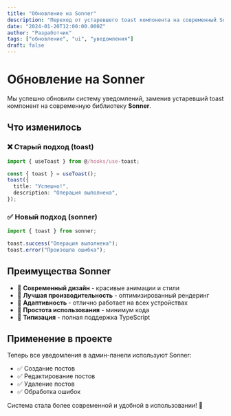 ```yaml
---
title: "Обновление на Sonner"
description: "Переход от устаревшего toast компонента на современный Sonner"
date: "2024-01-20T12:00:00.000Z"
author: "Разработчик"
tags: ["обновление", "ui", "уведомления"]
draft: false
---
```


# Обновление на Sonner

Мы успешно обновили систему уведомлений, заменив устаревший toast компонент на современную библиотеку **Sonner**.

## Что изменилось

### ❌ Старый подход (toast)
```typescript
import { useToast } from @/hooks/use-toast;

const { toast } = useToast();
toast({
  title: "Успешно!",
  description: "Операция выполнена",
});
```

### ✅ Новый подход (sonner)
```typescript
import { toast } from sonner;

toast.success("Операция выполнена");
toast.error("Произошла ошибка");
```

## Преимущества Sonner

- 🎨 **Современный дизайн** - красивые анимации и стили
- 🚀 **Лучшая производительность** - оптимизированный рендеринг
- 📱 **Адаптивность** - отлично работает на всех устройствах
- 🔧 **Простота использования** - минимум кода
- 🎯 **Типизация** - полная поддержка TypeScript

## Применение в проекте

Теперь все уведомления в админ-панели используют Sonner:

- ✅ Создание постов
- ✅ Редактирование постов  
- ✅ Удаление постов
- ✅ Обработка ошибок

Система стала более современной и удобной в использовании! 🎉